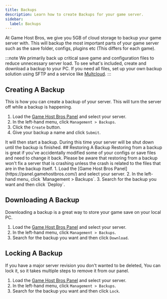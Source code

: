 ```yaml
---
title: Backups
description: Learn how to create Backups for your game server.
sidebar:
  label: Backups
---
```


At Game Host Bros, we give you 5GB of cloud storage to backup your game server with. This will backup the most important parts of your game server such as the save folder, configs, plugins etc (This differs for each game). 

:::note
We primarily back up critical save game and configuration files to reduce unnecessary server load. To see what's included, create and download a backup to your PC. If you need all files, set up your own backup solution using SFTP and a service like [Multcloud](https://www.multcloud.com/).
:::

## Creating A Backup
This is how you can create a backup of your server. This will turn the server off while a backup is happening.
<Steps>
1. Load the [Game Host Bros Panel](https://panel.gamehostbros.com/) and select your server.
2. In the left-hand menu, click `Management > Backups`.
3. Click the `Create` button.
4. Give your backup a name and click `Submit`.
</Steps>
It will then start a backup. During this time your server will be shut down until the backup is finished.
<LinkCard
  title="Schedules"
  href="/getting-started/schedules/"
  description="Automate backups using schedules."
/>
## Restoring A Backup
Restoring from a backup is great if you've accidentally modified some of your configs or save files and need to change it back. Please be aware that restoring from a backup won't fix a server that is crashing unless the crash is related to the files that are in the backup itself.
<Steps>
1. Load the [Game Host Bros Panel](https://panel.gamehostbros.com/) and select your server.
2. In the left-hand menu, click `Management > Backups`.
3. Search for the backup you want and then click `Deploy`.
</Steps>

## Downloading A Backup
Downloading a backup is a great way to store your game save on your local PC.
<Steps>
1. Load the [Game Host Bros Panel](https://panel.gamehostbros.com/) and select your server.
2. In the left-hand menu, click `Management > Backups`.
3. Search for the backup you want and then click `Download`.
</Steps>

## Locking A Backup
If you have a major server revision you don't wanted to be deleted, You can lock it, so it takes multiple steps to remove it from our panel.
<Steps>
1. Load the [Game Host Bros Panel](https://panel.gamehostbros.com/) and select your server.
2. In the left-hand menu, click `Management > Backups`.
3. Search for the backup you want and then click `Lock`.
</Steps>
